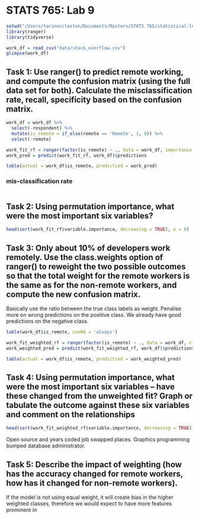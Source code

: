 # STATS 765: Lab 9

```r
setwd("/Users/tarineccleston/Documents/Masters/STATS 765/statistical-learning-for-DS")
library(ranger)
library(tidyverse)

work_df = read_csv("data/stack_overflow.csv")
glimpse(work_df)
```

## Task 1: Use ranger() to predict remote working, and compute the confusion matrix (using the full data set for both). Calculate the misclassification rate, recall, specificity based on the confusion matrix.

```r
work_df = work_df %>%
  select(-respondent) %>%
  mutate(is_remote = if_else(remote == 'Remote', 1, 0)) %>%
  select(-remote)
```

```r
work_fit_rf = ranger(factor(is_remote) ~ ., data = work_df, importance = 'permutation', classification = TRUE)
work_pred = predict(work_fit_rf, work_df)$predictions

table(actual = work_df$is_remote, predictied = work_pred)
```
### mis-classification rate

```r
```

## Task 2:  Using permutation importance, what were the most important six variables?

```r
head(sort(work_fit_rf$variable.importance, decreasing = TRUE), n = 6)
```

## Task 3: Only about 10% of developers work remotely. Use the class.weights option of ranger() to reweight the two possible outcomes so that the total weight for the remote workers is the same as for the non-remote workers, and compute the new confusion matrix. 

Basically use the ratio between the true class labels as weight. Penalise more on wrong predictions on the positive class. We already have good predictions on the negative class.

```r
table(work_df$is_remote, useNA = 'always')
```


```r
work_fit_weighted_rf = ranger(factor(is_remote) ~ ., data = work_df, class.weights = c(1, 6273/718), importance = 'permutation', classification = TRUE) # weight more on positive class
work_weighted_pred = predict(work_fit_weighted_rf, work_df)$predictions

table(actual = work_df$is_remote, predictied = work_weighted_pred)
```
## Task 4:  Using permutation importance, what were the most important six variables -- have these changed from the unweighted fit? Graph or tabulate the outcome against these six variables and comment on the relationships

```r
head(sort(work_fit_weighted_rf$variable.importance, decreasing = TRUE), n = 6)
```

Open source and years coded job swapped places. Graphics programming bumped database administrator.

## Task 5: Describe the impact of weighting (how has the accuracy changed for remote workers, how has it changed for non-remote workers).

If the model is not using equal weight, it will create bias in the higher weighted classes, therefore we would expect to have more features prominent in 
